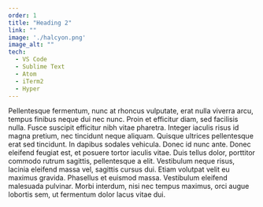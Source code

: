 ```yaml
---
order: 1
title: "Heading 2"
link: ""
image: './halcyon.png'
image_alt: ""
tech:
  - VS Code
  - Sublime Text
  - Atom
  - iTerm2
  - Hyper
---
```


Pellentesque fermentum, nunc at rhoncus vulputate, erat nulla viverra arcu, tempus finibus neque dui nec nunc. Proin et efficitur diam, sed facilisis nulla. Fusce suscipit efficitur nibh vitae pharetra. Integer iaculis risus id magna pretium, nec tincidunt neque aliquam. Quisque ultrices pellentesque erat sed tincidunt. In dapibus sodales vehicula. Donec id nunc ante. Donec eleifend feugiat est, et posuere tortor iaculis vitae. Duis tellus dolor, porttitor commodo rutrum sagittis, pellentesque a elit. Vestibulum neque risus, lacinia eleifend massa vel, sagittis cursus dui. Etiam volutpat velit eu maximus gravida. Phasellus et euismod massa. Vestibulum eleifend malesuada pulvinar. Morbi interdum, nisi nec tempus maximus, orci augue lobortis sem, ut fermentum dolor lacus vitae dui.